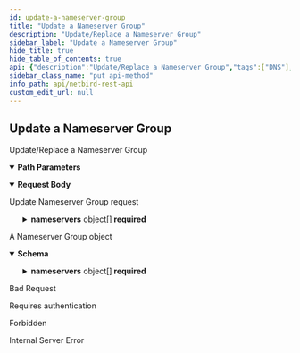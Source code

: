 ```yaml
---
id: update-a-nameserver-group
title: "Update a Nameserver Group"
description: "Update/Replace a Nameserver Group"
sidebar_label: "Update a Nameserver Group"
hide_title: true
hide_table_of_contents: true
api: {"description":"Update/Replace a Nameserver Group","tags":["DNS"],"security":[{"BearerAuth":[]},{"TokenAuth":[]}],"parameters":[{"in":"path","name":"nsgroupId","required":true,"schema":{"type":"string"},"description":"The unique identifier of a Nameserver Group"}],"requestBody":{"description":"Update Nameserver Group request","content":{"application/json":{"schema":{"type":"object","properties":{"name":{"description":"Nameserver group name","type":"string","maxLength":40,"minLength":1},"description":{"description":"Nameserver group  description","type":"string"},"nameservers":{"description":"Nameserver group","minLength":1,"maxLength":2,"type":"array","items":{"type":"object","properties":{"ip":{"description":"Nameserver IP","type":"string"},"ns_type":{"description":"Nameserver Type","type":"string","enum":["udp"]},"port":{"description":"Nameserver Port","type":"integer"}},"required":["ip","ns_type","port"],"title":"Nameserver"}},"enabled":{"description":"Nameserver group status","type":"boolean"},"groups":{"description":"Nameserver group tag groups","type":"array","items":{"type":"string"}},"primary":{"description":"Nameserver group primary status","type":"boolean"},"domains":{"description":"Nameserver group domain list","type":"array","items":{"type":"string","minLength":1,"maxLength":255}}},"required":["name","description","nameservers","enabled","groups","primary","domains"],"title":"NameserverGroupRequest"}}}},"responses":{"200":{"description":"A Nameserver Group object","content":{"application/json":{"schema":{"allOf":[{"type":"object","properties":{"id":{"description":"Nameserver group ID","type":"string"}},"required":["id"]},{"type":"object","properties":{"name":{"description":"Nameserver group name","type":"string","maxLength":40,"minLength":1},"description":{"description":"Nameserver group  description","type":"string"},"nameservers":{"description":"Nameserver group","minLength":1,"maxLength":2,"type":"array","items":{"type":"object","properties":{"ip":{"description":"Nameserver IP","type":"string"},"ns_type":{"description":"Nameserver Type","type":"string","enum":["udp"]},"port":{"description":"Nameserver Port","type":"integer"}},"required":["ip","ns_type","port"],"title":"Nameserver"}},"enabled":{"description":"Nameserver group status","type":"boolean"},"groups":{"description":"Nameserver group tag groups","type":"array","items":{"type":"string"}},"primary":{"description":"Nameserver group primary status","type":"boolean"},"domains":{"description":"Nameserver group domain list","type":"array","items":{"type":"string","minLength":1,"maxLength":255}}},"required":["name","description","nameservers","enabled","groups","primary","domains"],"title":"NameserverGroupRequest"}],"title":"NameserverGroup"}}}},"400":{"description":"Bad Request","content":{}},"401":{"description":"Requires authentication","content":{}},"403":{"description":"Forbidden","content":{}},"500":{"description":"Internal Server Error","content":{}}},"method":"put","path":"/api/dns/nameservers/{nsgroupId}","servers":[{"url":"https://netbird.io","description":"Default server"}],"securitySchemes":{"BearerAuth":{"type":"http","scheme":"bearer","bearerFormat":"JWT"},"TokenAuth":{"type":"apiKey","in":"header","name":"Authorization","description":"Prefix the value with \\\"Token\\\" to indicate the custom authorization type"}},"jsonRequestBodyExample":{"name":"string","description":"string","nameservers":[{"ip":"string","ns_type":"udp","port":0}],"enabled":true,"groups":["string"],"primary":true,"domains":["string"]},"info":{"title":"NetBird REST API","description":"API to manipulate groups, rules, policies and retrieve information about peers and users","version":"0.0.1"},"postman":{"name":"Update a Nameserver Group","description":{"content":"Update/Replace a Nameserver Group","type":"text/plain"},"url":{"path":["api","dns","nameservers",":nsgroupId"],"host":["{{baseUrl}}"],"query":[],"variable":[{"disabled":false,"description":{"content":"(Required) The unique identifier of a Nameserver Group","type":"text/plain"},"type":"any","value":"","key":"nsgroupId"}]},"header":[{"key":"Content-Type","value":"application/json"},{"key":"Accept","value":"application/json"}],"method":"PUT","body":{"mode":"raw","raw":"\"\"","options":{"raw":{"language":"json"}}},"auth":{"type":"bearer","bearer":[{"type":"any","value":"<Bearer Token>","key":"token"}]}}}
sidebar_class_name: "put api-method"
info_path: api/netbird-rest-api
custom_edit_url: null
---
```



## Update a Nameserver Group



Update/Replace a Nameserver Group

<details style={{"marginBottom":"1rem"}} data-collapsed={false} open={true}><summary style={{}}><strong>Path Parameters</strong></summary><div><ul><ParamsItem className={"paramsItem"} param={{"in":"path","name":"nsgroupId","required":true,"schema":{"type":"string"},"description":"The unique identifier of a Nameserver Group"}}></ParamsItem></ul></div></details><MimeTabs><TabItem label={"application/json"} value={"application/json-schema"}><details style={{}} data-collapsed={false} open={true}><summary style={{"textAlign":"left"}}><strong>Request Body</strong></summary><div style={{"textAlign":"left","marginLeft":"1rem"}}><div style={{"marginTop":"1rem","marginBottom":"1rem"}}>

Update Nameserver Group request

</div></div><ul style={{"marginLeft":"1rem"}}><SchemaItem collapsible={false} name={"name"} required={true} schemaName={"string"} qualifierMessage={"**Possible values:** `non-empty` and `<= 40 characters`"} schema={{"description":"Nameserver group name","type":"string","maxLength":40,"minLength":1}}></SchemaItem><SchemaItem collapsible={false} name={"description"} required={true} schemaName={"string"} qualifierMessage={undefined} schema={{"description":"Nameserver group  description","type":"string"}}></SchemaItem><SchemaItem collapsible={true} className={"schemaItem"}><details style={{}}><summary style={{}}><strong>nameservers</strong><span style={{"opacity":"0.6"}}> object[]</span><strong style={{"fontSize":"var(--ifm-code-font-size)","color":"var(--openapi-required)"}}> required</strong></summary><div style={{"marginLeft":"1rem"}}><div style={{"marginTop":".5rem","marginBottom":".5rem"}}>

Nameserver group

</div><li><div style={{"fontSize":"var(--ifm-code-font-size)","opacity":"0.6","marginLeft":"-.5rem","paddingBottom":".5rem"}}>Array [</div></li><SchemaItem collapsible={false} name={"ip"} required={true} schemaName={"string"} qualifierMessage={undefined} schema={{"description":"Nameserver IP","type":"string"}}></SchemaItem><SchemaItem collapsible={false} name={"ns_type"} required={true} schemaName={"string"} qualifierMessage={"**Possible values:** [`udp`]"} schema={{"description":"Nameserver Type","type":"string","enum":["udp"]}}></SchemaItem><SchemaItem collapsible={false} name={"port"} required={true} schemaName={"integer"} qualifierMessage={undefined} schema={{"description":"Nameserver Port","type":"integer"}}></SchemaItem><li><div style={{"fontSize":"var(--ifm-code-font-size)","opacity":"0.6","marginLeft":"-.5rem"}}>]</div></li></div></details></SchemaItem><SchemaItem collapsible={false} name={"enabled"} required={true} schemaName={"boolean"} qualifierMessage={undefined} schema={{"description":"Nameserver group status","type":"boolean"}}></SchemaItem><SchemaItem collapsible={false} name={"groups"} required={true} schemaName={"string[]"} qualifierMessage={undefined} schema={{"description":"Nameserver group tag groups","type":"array","items":{"type":"string"}}}></SchemaItem><SchemaItem collapsible={false} name={"primary"} required={true} schemaName={"boolean"} qualifierMessage={undefined} schema={{"description":"Nameserver group primary status","type":"boolean"}}></SchemaItem><SchemaItem collapsible={false} name={"domains"} required={true} schemaName={"string[]"} qualifierMessage={"**Possible values:** `non-empty` and `<= 255 characters`"} schema={{"description":"Nameserver group domain list","type":"array","items":{"type":"string","minLength":1,"maxLength":255}}}></SchemaItem></ul></details></TabItem></MimeTabs><div><ApiTabs><TabItem label={"200"} value={"200"}><div>

A Nameserver Group object

</div><div><MimeTabs schemaType={"response"}><TabItem label={"application/json"} value={"application/json"}><SchemaTabs><TabItem label={"Schema"} value={"Schema"}><details style={{}} data-collapsed={false} open={true}><summary style={{"textAlign":"left"}}><strong>Schema</strong></summary><div style={{"textAlign":"left","marginLeft":"1rem"}}></div><ul style={{"marginLeft":"1rem"}}><SchemaItem collapsible={false} name={"id"} required={true} schemaName={"string"} qualifierMessage={undefined} schema={{"description":"Nameserver group ID","type":"string"}}></SchemaItem><SchemaItem collapsible={false} name={"name"} required={true} schemaName={"string"} qualifierMessage={"**Possible values:** `non-empty` and `<= 40 characters`"} schema={{"description":"Nameserver group name","type":"string","maxLength":40,"minLength":1}}></SchemaItem><SchemaItem collapsible={false} name={"description"} required={true} schemaName={"string"} qualifierMessage={undefined} schema={{"description":"Nameserver group  description","type":"string"}}></SchemaItem><SchemaItem collapsible={true} className={"schemaItem"}><details style={{}}><summary style={{}}><strong>nameservers</strong><span style={{"opacity":"0.6"}}> object[]</span><strong style={{"fontSize":"var(--ifm-code-font-size)","color":"var(--openapi-required)"}}> required</strong></summary><div style={{"marginLeft":"1rem"}}><div style={{"marginTop":".5rem","marginBottom":".5rem"}}>

Nameserver group

</div><li><div style={{"fontSize":"var(--ifm-code-font-size)","opacity":"0.6","marginLeft":"-.5rem","paddingBottom":".5rem"}}>Array [</div></li><SchemaItem collapsible={false} name={"ip"} required={true} schemaName={"string"} qualifierMessage={undefined} schema={{"description":"Nameserver IP","type":"string"}}></SchemaItem><SchemaItem collapsible={false} name={"ns_type"} required={true} schemaName={"string"} qualifierMessage={"**Possible values:** [`udp`]"} schema={{"description":"Nameserver Type","type":"string","enum":["udp"]}}></SchemaItem><SchemaItem collapsible={false} name={"port"} required={true} schemaName={"integer"} qualifierMessage={undefined} schema={{"description":"Nameserver Port","type":"integer"}}></SchemaItem><li><div style={{"fontSize":"var(--ifm-code-font-size)","opacity":"0.6","marginLeft":"-.5rem"}}>]</div></li></div></details></SchemaItem><SchemaItem collapsible={false} name={"enabled"} required={true} schemaName={"boolean"} qualifierMessage={undefined} schema={{"description":"Nameserver group status","type":"boolean"}}></SchemaItem><SchemaItem collapsible={false} name={"groups"} required={true} schemaName={"string[]"} qualifierMessage={undefined} schema={{"description":"Nameserver group tag groups","type":"array","items":{"type":"string"}}}></SchemaItem><SchemaItem collapsible={false} name={"primary"} required={true} schemaName={"boolean"} qualifierMessage={undefined} schema={{"description":"Nameserver group primary status","type":"boolean"}}></SchemaItem><SchemaItem collapsible={false} name={"domains"} required={true} schemaName={"string[]"} qualifierMessage={"**Possible values:** `non-empty` and `<= 255 characters`"} schema={{"description":"Nameserver group domain list","type":"array","items":{"type":"string","minLength":1,"maxLength":255}}}></SchemaItem></ul></details></TabItem><TabItem label={"Example (from schema)"} value={"Example (from schema)"}><ResponseSamples responseExample={"{\n  \"id\": \"string\",\n  \"name\": \"string\",\n  \"description\": \"string\",\n  \"nameservers\": [\n    {\n      \"ip\": \"string\",\n      \"ns_type\": \"udp\",\n      \"port\": 0\n    }\n  ],\n  \"enabled\": true,\n  \"groups\": [\n    \"string\"\n  ],\n  \"primary\": true,\n  \"domains\": [\n    \"string\"\n  ]\n}"} language={"json"}></ResponseSamples></TabItem></SchemaTabs></TabItem></MimeTabs></div></TabItem><TabItem label={"400"} value={"400"}><div>

Bad Request

</div><div></div></TabItem><TabItem label={"401"} value={"401"}><div>

Requires authentication

</div><div></div></TabItem><TabItem label={"403"} value={"403"}><div>

Forbidden

</div><div></div></TabItem><TabItem label={"500"} value={"500"}><div>

Internal Server Error

</div><div></div></TabItem></ApiTabs></div>
      